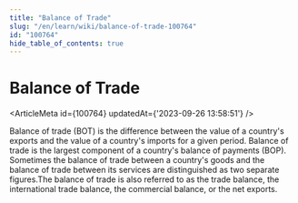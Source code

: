 ```yaml
---
title: "Balance of Trade"
slug: "/en/learn/wiki/balance-of-trade-100764"
id: "100764"
hide_table_of_contents: true
---
```



# Balance of Trade

<ArticleMeta id={100764} updatedAt={'2023-09-26 13:58:51'} />
<div className='border-solid border-b border-t-0 my-4 border-[var(--ifm-color-gray-300)]' />

Balance of trade (BOT) is the difference between the value of a country's exports and the value of a country's imports for a given period. Balance of trade is the largest component of a country's balance of payments (BOP). Sometimes the balance of trade between a country's goods and the balance of trade between its services are distinguished as two separate figures.The balance of trade is also referred to as the trade balance, the international trade balance, the commercial balance, or the net exports.

